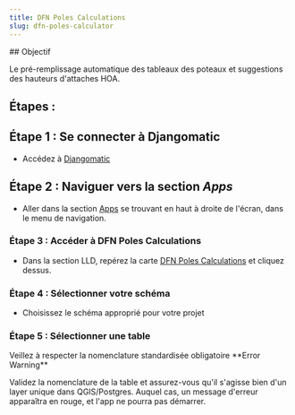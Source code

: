 ```yaml
---
title: DFN Poles Calculations
slug: dfn-poles-calculator
---
```

<div>
  ## Objectif

  Le pré-remplissage automatique des tableaux des poteaux et suggestions des hauteurs d'attaches HOA.

  ## Étapes :

  ## Étape 1 : Se connecter à Djangomatic

  - Accédez à [Djangomatic](https://djangomatic-pro.azurewebsites.net)

  ## Étape 2 : Naviguer vers la section _Apps_

  - Aller dans la section [Apps](https://djangomatic-pro.azurewebsites.net/saas/) se trouvant en haut à droite de l'écran, dans le menu de navigation. 

  <LoadDynamicImage imageName="pole-numbering/selection_apps" />

  ### Étape 3 : Accéder à DFN Poles Calculations

  - Dans la section <Snippet>LLD</Snippet>, repérez la carte [DFN Poles Calculations](https://djangomatic-pro.azurewebsites.net/saas/tds/lld/dfn_poles_calc) et cliquez dessus.

  ### Étape 4 : Sélectionner votre schéma

  - Choisissez le schéma approprié pour votre projet

  ### Étape 5 : Sélectionner une table

  <Callout type="warning">
    Veillez à respecter la nomenclature standardisée obligatoire
  </Callout>

  <LoadDynamicImage imageName="midspan-calculator/schema_table" />

  <Callout type="warning">
  **Error Warning**

  Validez la nomenclature de la table et assurez-vous qu'il s'agisse bien d'un layer unique dans QGIS/Postgres. Auquel cas, un message d'erreur apparaîtra en rouge, et l'app ne pourra pas démarrer.
  </Callout>
</div>